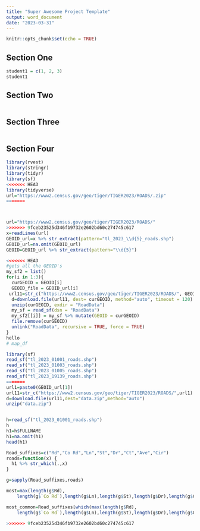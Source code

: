 ```yaml
---
title: "Super Awesome Project Template"
output: word_document
date: "2023-03-31"
---
```


```r
knitr::opts_chunk$set(echo = TRUE)
```

## Section One

```r
student1 = c(1, 2, 3)
student1
```


## Section Two

```r

```

## Section Three

```r


```



## Section Four

```r
library(rvest)
library(stringr)
library(tidyr)
library(sf)
<<<<<<< HEAD
library(tidyverse)
url="https://www2.census.gov/geo/tiger/TIGER2023/ROADS/.zip"
=======



url="https://www2.census.gov/geo/tiger/TIGER2023/ROADS/"
>>>>>>> 9fceb23525d346fb9732e2602bd60c274745c617
x=readLines(url)
GEOID_url=x %>% str_extract(pattern="tl_2023_\\d{5}_roads.shp")
GEOID_url=na.omit(GEOID_url)
GEOID=GEOID_url %>% str_extract(pattern="\\d{5}")

<<<<<<< HEAD
#gets all the GEOID's
my_sf2 = list()
for(i in 1:3){
  curGEOID = GEOID[i]
  GEOID_file = GEOID_url[i]
 url11=str_c("https://www2.census.gov/geo/tiger/TIGER2023/ROADS/", GEOID_file)
  d=download.file(url11, dest= curGEOID, method="auto", timeout = 120)
  unzip(curGEOID, exdir = "RoadData")
  my_sf = read_sf(dsn = "RoadData")
  my_sf2[[i]] = my_sf %>% mutate(GEOID = curGEOID)
  file.remove(curGEOID)
  unlink("RoadData", recursive = TRUE, force = TRUE)
}
hello
# map_df
```

```r
library(sf)
read_sf("tl_2023_01001_roads.shp")
read_sf("tl_2023_01003_roads.shp")
read_sf("tl_2023_01005_roads.shp")
read_sf("tl_2023_19139_roads.shp")
=======
url1=paste0(GEOID_url[1])
url11=str_c("https://www2.census.gov/geo/tiger/TIGER2023/ROADS/",url1)
d=download.file(url11,dest="data.zip",method="auto")
unzip("data.zip")


h=read_sf("tl_2023_01001_roads.shp")
h
h1=h$FULLNAME
h1=na.omit(h1)
head(h1)

Road_suffixes=c("Rd","Co Rd","Ln","St","Dr","Ct","Ave","Cir")
roads=function(x) {
  h1 %>% str_which(.,x)
}

g=sapply(Road_suffixes,roads)

most=max(length(g$Rd),
    length(g$`Co Rd`),length(g$Ln),length(g$St),length(g$Dr),length(g$Ct),length(g$Ave),length(g$Cir))

most_common=Road_suffixes[which(max(length(g$Rd),
    length(g$`Co Rd`),length(g$Ln),length(g$St),length(g$Dr),length(g$Ct),length(g$Ave),length(g$Cir))==most)]

>>>>>>> 9fceb23525d346fb9732e2602bd60c274745c617

```


